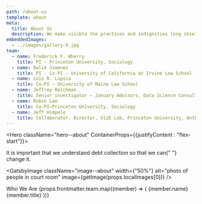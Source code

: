 ```yaml
---
path: /about-us
template: about
meta:
  title: About Us
  description: We make visible the practices and indignities long shielded from the light.
embeddedImages:
  - ../images/gallery-9.jpg
team:
  - name: Frederick F. Wherry
    title: PI - Princeton University, Sociology
  - name: Dalié Jimenez
    title: PI - Co-PI – University of California at Irvine Law School
  - name: Lois R. Lupica
    title: Co-PI – University of Maine Law School
  - name: Jeffrey Reichman
    title: Senior investigator – January Advisors, Data Science Consulting
  - name: Robin Lee
    title: Co-PI—Princeton University, Sociology
  - name: Jeff Himpele
    title: Collaborator, Director, VizE Lab, Princeton University, Anthropology
---
```



<Hero className="hero--about" ContainerProps={{justifyContent : "flex-start"}}>

<Typography className="hero__text">
  It is important that we understand debt collection so that we can{" "}
  <span>change it.</span>
</Typography>

</Hero>

<Block>

<GatsbyImage
  className="image--about"
  width={"50%"}
  alt="photo of people in court room"
  image={getImage(props.localImages[0])}
/>

<Grid container spacing={3}>
  <Grid item xs={12} md={4} lg={5}>
    <Typography component="h2" variant="underline">
      Who We Are
    </Typography>
  </Grid>
  <Grid item xs={12} md={8} lg={7}>
    <Grid className="list--team" component="ul" container>
      {props.frontmatter.team.map((member) => (
        <Grid component="li" item xs={12} sm={6}>
          <Box mt={2} mb={2}>
            <Typography component="p" variant="h5">
              {member.name}
            </Typography>
            <Typography color="grey" variant="body2">
              {member.title}
            </Typography>
          </Box>
        </Grid>
      ))}
    </Grid>
  </Grid>
</Grid>

</Block>
